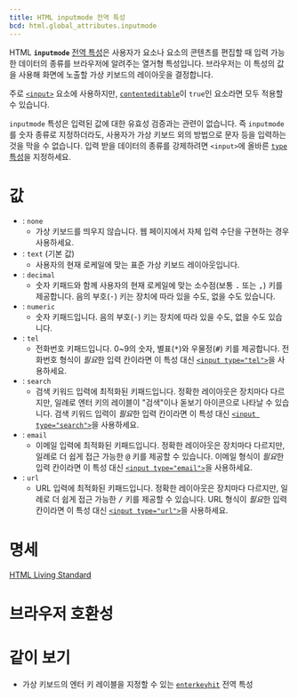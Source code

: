 ```yaml
---
title: HTML inputmode 전역 특성
bcd: html.global_attributes.inputmode
---
```


HTML **`inputmode`** [전역 특성](.)은 사용자가 요소나 요소의 콘텐츠를 편집할 때 입력 가능한 데이터의 종류를 브라우저에 알려주는 열거형 특성입니다. 브라우저는 이 특성의 값을 사용해 화면에 노출할 가상 키보드의 레이아웃을 결정합니다.

주로 [`<input>`](../Element/input) 요소에 사용하지만, [`contenteditable`](./contenteditable)이 `true`인 요소라면 모두 적용할 수 있습니다.

`inputmode` 특성은 입력된 값에 대한 유효성 검증과는 관련이 없습니다. 즉 `inputmode`를 숫자 종류로 지정하더라도, 사용자가 가상 키보드 외의 방법으로 문자 등을 입력하는 것을 막을 수 없습니다. 입력 받을 데이터의 종류를 강제하려면 `<input>`에 올바른 [`type` 특성](../Element/input#term-type)을 지정하세요.

# 값

- : `none`
  - 가상 키보드를 띄우지 않습니다. 웹 페이지에서 자체 입력 수단을 구현하는 경우 사용하세요.
- : `text` (기본 값)
  - 사용자의 현재 로케일에 맞는 표준 가상 키보드 레이아웃입니다.
- : `decimal`
  - 숫자 키패드와 함께 사용자의 현재 로케일에 맞는 소수점(보통 <kbd>.</kbd> 또는 <kbd>,</kbd>) 키를 제공합니다. 음의 부호(<kbd>-</kbd>) 키는 장치에 따라 있을 수도, 없을 수도 있습니다.
- : `numeric`
  - 숫자 키패드입니다. 음의 부호(<kbd>-</kbd>) 키는 장치에 따라 있을 수도, 없을 수도 있습니다.
- : `tel`
  - 전화번호 키패드입니다. 0~9의 숫자, 별표(<kbd>\*</kbd>)와 우물정(<kbd>#</kbd>) 키를 제공합니다. 전화번호 형식이 *필요*한 입력 칸이라면 이 특성 대신 [`<input type="tel">`](https://developer.mozilla.org/en-US/docs/Web/HTML/Element/input/tel)을 사용하세요.
- : `search`
  - 검색 키워드 입력에 최적화된 키패드입니다. 정확한 레이아웃은 장치마다 다르지만, 일례로 엔터 키의 레이블이 "검색"이나 돋보기 아이콘으로 나타날 수 있습니다. 검색 키워드 입력이 *필요*한 입력 칸이라면 이 특성 대신 [`<input type="search">`](https://developer.mozilla.org/en-US/docs/Web/HTML/Element/input/search)을 사용하세요.
- : `email`
  - 이메일 입력에 최적화된 키패드입니다. 정확한 레이아웃은 장치마다 다르지만, 일례로 더 쉽게 접근 가능한 <kbd>@</kbd> 키를 제공할 수 있습니다. 이메일 형식이 *필요*한 입력 칸이라면 이 특성 대신 [`<input type="email">`](https://developer.mozilla.org/en-US/docs/Web/HTML/Element/input/email)을 사용하세요.
- : `url`
  - URL 입력에 최적화된 키패드입니다. 정확한 레이아웃은 장치마다 다르지만, 일례로 더 쉽게 접근 가능한 <kbd>/</kbd> 키를 제공할 수 있습니다. URL 형식이 *필요*한 입력 칸이라면 이 특성 대신 [`<input type="url">`](https://developer.mozilla.org/en-US/docs/Web/HTML/Element/input/url)을 사용하세요.

# 명세

[HTML Living Standard](https://html.spec.whatwg.org/multipage/interaction.html#attr-inputmode)

# 브라우저 호환성

<BrowserCompat data={props.bcd} />

# 같이 보기

- 가상 키보드의 엔터 키 레이블을 지정할 수 있는 [`enterkeyhit`](https://developer.mozilla.org/en-US/docs/Web/HTML/Global_attributes/enterkeyhint) 전역 특성
